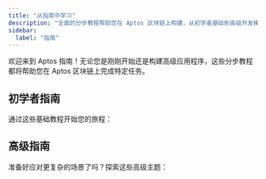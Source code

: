 ```yaml
---
title: "从指南中学习"
description: "全面的分步教程帮助您在 Aptos 区块链上构建，从初学者基础到高级开发模式"
sidebar:
  label: "指南"
---
```



欢迎来到 Aptos 指南！无论您是刚刚开始还是构建高级应用程序，这些分步教程都将帮助您在 Aptos 区块链上完成特定任务。

## 初学者指南

通过这些基础教程开始您的旅程：

<CardGrid>
  <LinkCard href="/zh/build/guides/first-transaction" title="您的第一笔交易" description="学习如何在 Aptos 区块链上创建、提交和验证基本交易。" />

  <LinkCard href="/zh/build/guides/your-first-nft" title="您的第一个 NFT" description="使用 Aptos TypeScript SDK 创建、铸造和转移数字资产（NFT）。" />

  <LinkCard href="/zh/build/guides/first-fungible-asset" title="您的第一个可替代资产" description="创建和管理可以在账户之间转移的可替代资产。" />

  <LinkCard href="/zh/build/guides/first-coin" title="您的第一个代币" description="在 Aptos 上构建具有铸造和转移功能的自定义代币。" />

  <LinkCard href="/zh/build/guides/first-move-module" title="您的第一个 Move 模块" description="创建一个简单的 Move 模块并将其部署到 Aptos 区块链。" />

  <LinkCard href="/zh/build/guides/build-e2e-dapp" title="您的第一个 Dapp" description="构建一个完整的待办事项列表 dapp（去中心化应用程序），包含智能合约和 React 前端。" />

  <LinkCard href="/zh/build/guides/first-multisig" title="您的第一个多签" description="设置需要多个密钥持有者批准的多重签名账户。" />
</CardGrid>

## 高级指南

准备好应对更复杂的场景了吗？探索这些高级主题：

<CardGrid>
  <LinkCard href="/zh/build/guides/multisig-managed-fungible-asset" title="多签管理资产" description="创建由多签账户控制的安全可替代资产，需要多重批准才能进行铸造、冻结和销毁操作。" />

  <LinkCard href="/zh/build/guides/aptos-keyless" title="Aptos 无密钥 (Keyless)" description="让用户使用现有的 Google 或 Apple 登录创建区块链账户，无需助记词或私钥。" />

  <LinkCard href="/zh/build/guides/sponsored-transactions" title="赞助交易" description="实施费用赞助，让您的去中心化应用程序为用户承担交易 gas 费用，无需他们持有 APT 代币。" />

  <LinkCard href="/zh/build/guides/transaction-management" title="交易管理" description="掌握高级交易编排技术，包括序列号管理、故障恢复和使用工作账户进行并行处理，适用于高容量应用程序。" />

  <LinkCard href="/zh/build/guides/key-rotation" title="密钥轮换 (Key Rotation)" description="使用 Aptos 的安全密钥轮换功能更新账户的私有身份验证凭据，而不更改账户地址或中断现有集成。" />

  <LinkCard href="/zh/build/guides/exchanges" title="交易所集成" description="将 Aptos 和 Aptos 资产集成到交易所的综合指南，涵盖基础设施设置、地址标准、资产管理、余额跟踪和交易处理。" />

  <LinkCard href="/zh/build/guides/oracles" title="预言机" description="使用 Pyth Network 预言机在您的 Aptos 智能合约中实施价格源，包含配置步骤和访问实时市场数据的示例。" />
</CardGrid>
